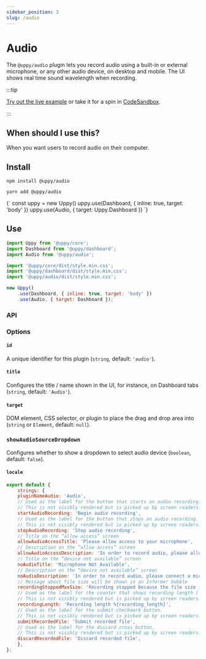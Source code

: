 ```yaml
---
sidebar_position: 3
slug: /audio
---
```




# Audio

The `@uppy/audio` plugin lets you record audio using a built-in or external microphone, or any other audio device, on desktop and mobile. The UI shows real time sound wavelength when recording.

:::tip

[Try out the live example](/examples) or take it for a spin in
[CodeSandbox](https://codesandbox.io/s/uppy-dashboard-xpxuhd).

:::

## When should I use this?

When you want users to record audio on their computer.

## Install

<Tabs>
  <TabItem value="npm" label="NPM" default>

```shell
npm install @uppy/audio
```

  </TabItem>

  <TabItem value="yarn" label="Yarn">

```shell
yarn add @uppy/audio
```

  </TabItem>

  <TabItem value="cdn" label="CDN">
    <UppyCdnExample>
      {`
        const uppy = new Uppy()
        uppy.use(Dashboard, { inline: true, target: 'body' })
        uppy.use(Audio, { target: Uppy.Dashboard })
      `}
    </UppyCdnExample>
  </TabItem>
</Tabs>

## Use

```js {3,7,11} showLineNumbers
import Uppy from '@uppy/core';
import Dashboard from '@uppy/dashboard';
import Audio from '@uppy/audio';

import '@uppy/core/dist/style.min.css';
import '@uppy/dashboard/dist/style.min.css';
import '@uppy/audio/dist/style.min.css';

new Uppy()
	.use(Dashboard, { inline: true, target: 'body' })
	.use(Audio, { target: Dashboard });
```

### API

### Options

#### `id`

A unique identifier for this plugin (`string`, default: `'audio'`).

#### `title`

Configures the title / name shown in the UI, for instance, on Dashboard tabs
(`string`, default: `'Audio'`).

#### `target`

DOM element, CSS selector, or plugin to place the drag and drop area into
(`string` or `Element`, default: `null`).

### `showAudioSourceDropdown`

Configures whether to show a dropdown to select audio device (`boolean`, default: `false`).

#### `locale`

```js
export default {
	strings: {
    pluginNameAudio: 'Audio',
    // Used as the label for the button that starts an audio recording.
    // This is not visibly rendered but is picked up by screen readers.
    startAudioRecording: 'Begin audio recording',
    // Used as the label for the button that stops an audio recording.
    // This is not visibly rendered but is picked up by screen readers.
    stopAudioRecording: 'Stop audio recording',
    // Title on the “allow access” screen
    allowAudioAccessTitle: 'Please allow access to your microphone',
    // Description on the “allow access” screen
    allowAudioAccessDescription: 'In order to record audio, please allow microphone access for this site.',
    // Title on the “device not available” screen
    noAudioTitle: 'Microphone Not Available',
    // Description on the “device not available” screen
    noAudioDescription: 'In order to record audio, please connect a microphone or another audio input device',
    // Message about file size will be shown in an Informer bubble
    recordingStoppedMaxSize: 'Recording stopped because the file size is about to exceed the limit',
    // Used as the label for the counter that shows recording length (`1:25`).
    // This is not visibly rendered but is picked up by screen readers.
    recordingLength: 'Recording length %{recording_length}',
    // Used as the label for the submit checkmark button.
    // This is not visibly rendered but is picked up by screen readers.
    submitRecordedFile: 'Submit recorded file',
    // Used as the label for the discard cross button.
    // This is not visibly rendered but is picked up by screen readers.
    discardRecordedFile: 'Discard recorded file',
	},
};
```
